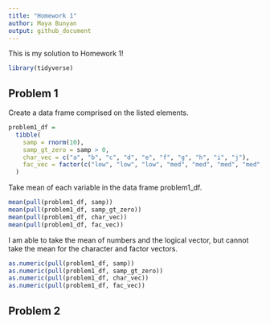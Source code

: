 ```yaml
---
title: "Homework 1"
author: Maya Bunyan
output: github_document
---
```


This is my solution to Homework 1! 

```r
library(tidyverse)
```

## Problem 1

Create a data frame comprised on the listed elements.

```r
problem1_df =
  tibble(
    samp = rnorm(10),
    samp_gt_zero = samp > 0,
    char_vec = c("a", "b", "c", "d", "e", "f", "g", "h", "i", "j"),
    fac_vec = factor(c("low", "low", "low", "med", "med", "med", "med", "high", "high", "high"))
  )
```

Take mean of each variable in the data frame problem1_df.

```r
mean(pull(problem1_df, samp))
mean(pull(problem1_df, samp_gt_zero))
mean(pull(problem1_df, char_vec))
mean(pull(problem1_df, fac_vec))
```

I am able to take the mean of numbers and the logical vector, but cannot take the mean for the character and factor vectors.

```r
as.numeric(pull(problem1_df, samp))
as.numeric(pull(problem1_df, samp_gt_zero))
as.numeric(pull(problem1_df, char_vec))
as.numeric(pull(problem1_df, fac_vec))
```



## Problem 2